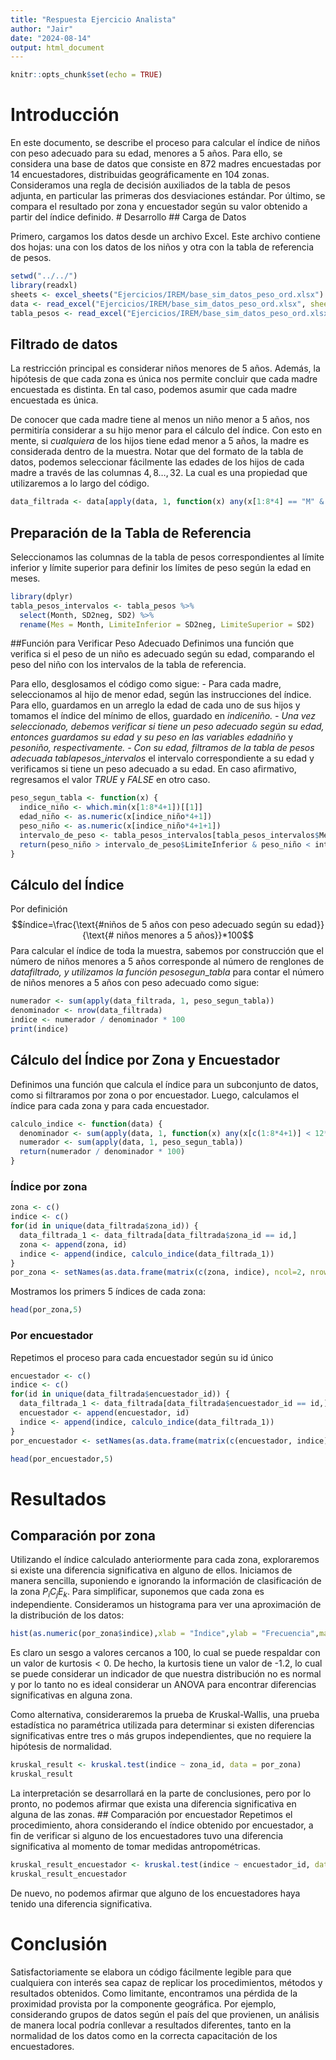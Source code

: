 ---
title: "Respuesta Ejercicio Analista"
author: "Jair"
date: "2024-08-14"
output: html_document
---

```{r setup, include=FALSE}
knitr::opts_chunk$set(echo = TRUE)
```
# Introducción

En este documento, se describe el proceso para calcular el índice de niños con peso adecuado para su edad, menores a 5 años. Para ello, se considera una base de datos que consiste en 872 madres encuestadas por 14 encuestadores, distribuidas geográficamente en 104 zonas. Consideramos una regla de decisión auxiliados de la tabla de pesos adjunta, en particular las primeras dos desviaciones estándar. Por último, se compara el resultado por zona y encuestador según su valor obtenido a partir del índice definido.
# Desarrollo
## Carga de Datos

Primero, cargamos los datos desde un archivo Excel. Este archivo contiene dos hojas: una con los datos de los niños y otra con la tabla de referencia de pesos.

```{r load-data, message=FALSE}
setwd("../../")
library(readxl)
sheets <- excel_sheets("Ejercicios/IREM/base_sim_datos_peso_ord.xlsx")
data <- read_excel("Ejercicios/IREM/base_sim_datos_peso_ord.xlsx", sheet = sheets[1])
tabla_pesos <- read_excel("Ejercicios/IREM/base_sim_datos_peso_ord.xlsx", sheet = sheets[2])
```

## Filtrado de datos
La restricción principal es considerar niños menores de 5 años. Además, la hipótesis de que cada zona es única nos permite concluir que cada madre encuestada es distinta. En tal caso, podemos asumir que cada madre encuestada es única. 

De conocer que cada madre tiene al menos un niño menor a 5 años, nos permitiría considerar a su hijo menor para el cálculo del índice. 
Con esto en mente, si $cualquiera$ de los hijos tiene edad menor a 5 años, la madre es considerada dentro de la muestra. Notar que del formato de la tabla de datos, podemos seleccionar fácilmente las edades de los hijos de cada madre a través de las columnas $4,8\ldots,32$. La cual es una propiedad que utilizaremos a lo largo del código.

```{r filtro_1}
data_filtrada <- data[apply(data, 1, function(x) any(x[1:8*4] == "M" & !is.na(x[1:8*4]))), ]
```
## Preparación de la Tabla de Referencia
Seleccionamos las columnas de la tabla de pesos correspondientes al límite inferior y límite superior para definir los límites de peso según la edad en meses.

```{r tabla_a_intervalos, message=FALSE}
library(dplyr)
tabla_pesos_intervalos <- tabla_pesos %>% 
  select(Month, SD2neg, SD2) %>% 
  rename(Mes = Month, LimiteInferior = SD2neg, LimiteSuperior = SD2)
```
##Función para Verificar Peso Adecuado
Definimos una función que verifica si el peso de un niño es adecuado según su edad, comparando el peso del niño con los intervalos de la tabla de referencia.

Para ello, desglosamos el código como sigue:
-   Para cada madre, seleccionamos al hijo de menor edad, según las instrucciones del índice. Para ello, guardamos en un arreglo la edad de cada uno de sus hijos y tomamos el índice del mínimo de ellos, guardado en $indice$_$niño$.
-   Una vez seleccionado, debemos verificar si tiene un peso adecuado según su edad, entonces guardamos su edad y su peso en las variables $edad$_$niño$ y $peso$_$niño$, respectivamente.
-   Con su edad, filtramos de la tabla de pesos adecuada $tabla$_$pesos$_$intervalos$ el intervalo correspondiente a su edad y verificamos si tiene un peso adecuado a su edad. En caso afirmativo, regresamos el valor $TRUE$ y $FALSE$ en otro caso.
```{r funcion_peso_adecuado }
peso_segun_tabla <- function(x) {
  indice_niño <- which.min(x[1:8*4+1])[[1]]
  edad_niño <- as.numeric(x[indice_niño*4+1])
  peso_niño <- as.numeric(x[indice_niño*4+1+1])
  intervalo_de_peso <- tabla_pesos_intervalos[tabla_pesos_intervalos$Mes == edad_niño, 2:3]
  return(peso_niño > intervalo_de_peso$LimiteInferior & peso_niño < intervalo_de_peso$LimiteSuperior)
}

```
## Cálculo del Índice
Por definición $$índice=\frac{\text{#niños de 5 años con peso adecuado según su edad}}{\text{# niños menores a 5 años}}*100$$
Para calcular el índice de toda la muestra, sabemos por construcción que el número de niños menores a 5 años corresponde al número de renglones de $data$_$filtrado$, y utilizamos la función $peso$_$segun$_$tabla$ para contar el número de niños menores a 5 años con peso adecuado como sigue:
```{r indice_general}
numerador <- sum(apply(data_filtrada, 1, peso_segun_tabla))
denominador <- nrow(data_filtrada)
indice <- numerador / denominador * 100
print(indice)

```
## Cálculo del Índice por Zona y Encuestador
Definimos una función que calcula el índice para un subconjunto de datos, como si filtraramos por zona o por encuestador. Luego, calculamos el índice para cada zona y para cada encuestador.

```{r def_calculo_indices}
calculo_indice <- function(data) {
  denominador <- sum(apply(data, 1, function(x) any(x[c(1:8*4+1)] < 12*5 & !is.na(x[c(1:8*4+1)]))))
  numerador <- sum(apply(data, 1, peso_segun_tabla))
  return(numerador / denominador * 100)
}

```
### Índice por zona
```{r por_zona}
zona <- c()
indice <- c()
for(id in unique(data_filtrada$zona_id)) {
  data_filtrada_1 <- data_filtrada[data_filtrada$zona_id == id,]
  zona <- append(zona, id)
  indice <- append(indice, calculo_indice(data_filtrada_1))
}
por_zona <- setNames(as.data.frame(matrix(c(zona, indice), ncol=2, nrow=length(zona), byrow=F)), c("zona_id", "indice"))

```
Mostramos los primers 5 índices de cada zona:
```{r ver_por_zona, echo=F}
head(por_zona,5)
```
### Por encuestador
Repetimos el proceso para cada encuestador según su id único
```{r por_encuestador, include=F}
encuestador <- c()
indice <- c()
for(id in unique(data_filtrada$encuestador_id)) {
  data_filtrada_1 <- data_filtrada[data_filtrada$encuestador_id == id,]
  encuestador <- append(encuestador, id)
  indice <- append(indice, calculo_indice(data_filtrada_1))
}
por_encuestador <- setNames(as.data.frame(matrix(c(encuestador, indice), ncol=2, nrow=length(encuestador), byrow=F)), c("encuestador_id", "indice"))
```

```{r ver_encuestador, echo=F}
head(por_encuestador,5)
```
# Resultados
## Comparación por zona
Utilizando el índice calculado anteriormente para cada zona, exploraremos si existe una diferencia significativa en alguno de ellos.
Iniciamos de manera sencilla, suponiendo e ignorando la información de clasificación de la zona $P_iC_jE_k$. Para simplificar, suponemos que cada zona es independiente.
Consideramos un histograma para ver una aproximación de la distribución de los datos: 
```{r graf, echo=F, fig.align='center'}
hist(as.numeric(por_zona$indice),xlab = "Índice",ylab = "Frecuencia",main='Histograma de índice por zona')

```
Es claro un sesgo a valores cercanos a 100, lo cual se puede respaldar con un valor de kurtosis$<0$. De hecho, la kurtosis tiene un valor de -1.2, lo cual se puede considerar un indicador de que nuestra distribución no es normal y por lo tanto no es ideal considerar un ANOVA para encontrar diferencias significativas en alguna zona.

Como alternativa, consideraremos la prueba de Kruskal-Wallis, una prueba estadística no paramétrica utilizada para determinar si existen diferencias significativas entre tres o más grupos independientes, que no requiere la hipótesis de normalidad.

```{r kurskal, message=F}
kruskal_result <- kruskal.test(indice ~ zona_id, data = por_zona)
kruskal_result

```
La interpretación se desarrollará en la parte de conclusiones, pero por lo pronto, no podemos afirmar que exista una diferencia significativa en alguna de las zonas.
## Comparación por encuestador
Repetimos el procedimiento, ahora considerando el índice obtenido por encuestador, a fin de verificar si alguno de los encuestadores tuvo una diferencia significativa al momento de tomar medidas antropométricas.
```{r}
kruskal_result_encuestador <- kruskal.test(indice ~ encuestador_id, data = por_encuestador)
kruskal_result_encuestador
```
De nuevo, no podemos afirmar que alguno de los encuestadores haya tenido una diferencia significativa.



# Conclusión
Satisfactoriamente se elabora un código fácilmente legible para que cualquiera con interés sea capaz de replicar los procedimientos, métodos y resultados obtenidos. 
Como limitante, encontramos una pérdida de la proximidad provista por la componente geográfica. Por ejemplo, considerando grupos de datos según el país del que provienen, un análisis de manera local podría conllevar a resultados diferentes, tanto en la normalidad de los datos como en la correcta capacitación de los encuestadores.
